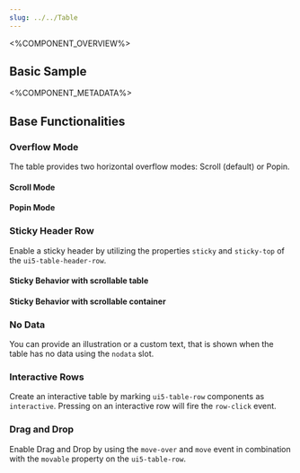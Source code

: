 ```yaml
---
slug: ../../Table
---
```



<%COMPONENT_OVERVIEW%>

## Basic Sample
<Basic />

<%COMPONENT_METADATA%>

## Base Functionalities

### Overflow Mode

The table provides two horizontal overflow modes: Scroll (default) or Popin.

#### Scroll Mode

<Scroll />

#### Popin Mode

<Popin />

### Sticky Header Row

Enable a sticky header by utilizing the properties `sticky` and `sticky-top` of the `ui5-table-header-row`.

#### Sticky Behavior with scrollable table

<StickyHeader />

#### Sticky Behavior with scrollable container

<StickyHeaderContainer />

### No Data

You can provide an illustration or a custom text, that is shown when the table has no data using the `nodata` slot.

<NoDataSlot />

### Interactive Rows

Create an interactive table by marking `ui5-table-row` components as `interactive`. Pressing on an interactive row
will fire the `row-click` event.

<Interactive />

### Drag and Drop

Enable Drag and Drop by using the `move-over` and `move` event in combination with the `movable` property on the
`ui5-table-row`.

<DragAndDrop />